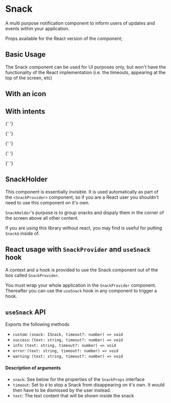 
<Meta of={SnackStories} />

# Snack

A multi purpose notification component to inform users of updates and events within your application.

Props available for the React version of the component;

<ArgsTable of={Snack} />

## Basic Usage

The Snack component can be used for UI purposes only, but won't have the functionality of the React implementation (i.e. the timeouts, appearing at the top of the screen, etc)

<Canvas of={SnackStories.BasicUsage} />

<RenderHtmlMarkup of={SnackStories.BasicUsage} />

## With an icon

<Canvas of={SnackStories.WithAnIcon} />

<RenderHtmlMarkup of={SnackStories.WithAnIcon} />

## With intents

<Canvas>
  <Story of={SnackStories.IntentPrimary} />

{' '}

<Story of={SnackStories.IntentNeutral} />

{' '}

<Story of={SnackStories.IntentSuccess} />

{' '}

<Story of={SnackStories.IntentPending} />

{' '}

<Story of={SnackStories.IntentWarning} />

{' '}

<Story of={SnackStories.IntentDanger} />

  <Story of={SnackStories.IntentDefault} />
</Canvas>

<RenderHtmlMarkup of={SnackStories.IntentPrimary} />
<RenderHtmlMarkup of={SnackStories.IntentNeutral} />
<RenderHtmlMarkup of={SnackStories.IntentSuccess} />
<RenderHtmlMarkup of={SnackStories.IntentPending} />
<RenderHtmlMarkup of={SnackStories.IntentWarning} />
<RenderHtmlMarkup of={SnackStories.IntentDanger} />
<RenderHtmlMarkup of={SnackStories.IntentDefault} />

## SnackHolder

This component is essentially invisible. It is used automatically as part of the `<SnackProvider>` component, so if you are a React user you shouldn't need to use this component on it's own.

`SnackHolder`'s purpose is to group snacks and dispaly them in the corner of the screen above all other content.

If you are using this library without react, you may find is useful for putting `Snack`s inside of.

<ArgsTable of={SnackHolder} />

## React usage with `SnackProvider` and `useSnack` hook

A context and a hook is provided to use the Snack component out of the box called `SnackProvider`.

<Canvas of={SnackStories.UseSnackHookExample} />

You must wrap your whole application in the `SnackProvider` component. Thereafter you can use the `useSnack` hook in any component to trigger a hook.

## `useSnack` API

Exports the following methods

- `custom`: `(snack: ISnack, timeout?: number) => void`
- `success`: `(text: string, timeout?: number) => void`
- `info`: `(text: string, timeout?: number) => void`
- `error`: `(text: string, timeout?: number) => void`
- `warning`: `(text: string, timeout?: number) => void`

#### Description of arguments

- `snack`: See below for the properties of the `SnackProps` interface
- `timeout`: Set to `0` to stop a Snack from disappearing on it's own. It would then have to be dismissed by the user instead.
- `text`: The text content that will be shown inside the snack
